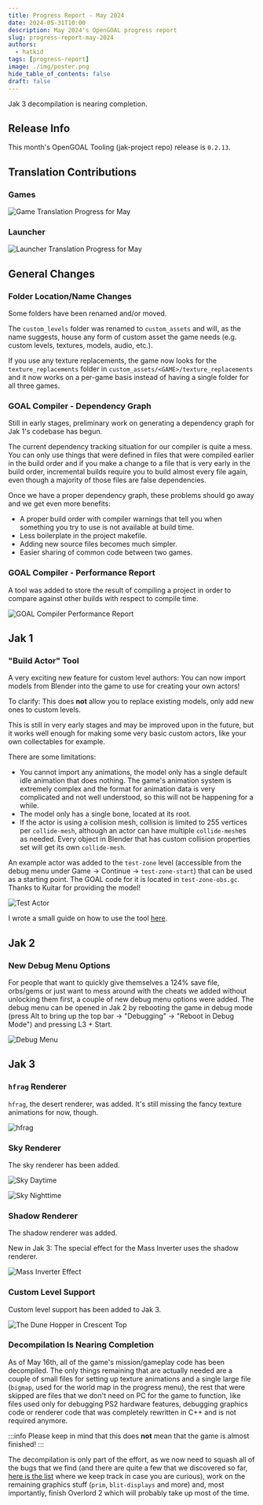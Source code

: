 ```yaml
---
title: Progress Report - May 2024
date: 2024-05-31T10:00
description: May 2024's OpenGOAL progress report
slug: progress-report-may-2024
authors:
  - hatkid
tags: [progress-report]
image: ./img/poster.png
hide_table_of_contents: false
draft: false
---
```


<head>
  <meta name="twitter:card" content="summary_large_image" />
</head>

Jak 3 decompilation is nearing completion.

<!--truncate-->

## Release Info

This month's OpenGOAL Tooling (jak-project repo) release is `0.2.13`.

<div className="row markdownMarginBottom">
  <div className="col col--12">
    <LauncherDownloadLink />
  </div>
</div>

## Translation Contributions

### Games

![Game Translation Progress for May](img/i18n-games.png)

### Launcher

![Launcher Translation Progress for May](img/i18n-launcher.png)

## General Changes

### Folder Location/Name Changes

Some folders have been renamed and/or moved.

The `custom_levels` folder was renamed to `custom_assets` and will, as the name suggests, house any form of custom asset the game needs (e.g. custom levels, textures, models, audio, etc.).

If you use any texture replacements, the game now looks for the `texture_replacements` folder in `custom_assets/<GAME>/texture_replacements` and it now works on a per-game basis instead of having a single folder for all three games.

### GOAL Compiler - Dependency Graph <PRLink href="https://github.com/open-goal/jak-project/pull/3505"/>

Still in early stages, preliminary work on generating a dependency graph for Jak 1's codebase has begun.

The current dependency tracking situation for our compiler is quite a mess. You can only use things that were defined in files that were compiled earlier in the build order and if you make a change to a file that is very early in the build order, incremental builds require you to build almost every file again, even though a majority of those files are false dependencies.

Once we have a proper dependency graph, these problems should go away and we get even more benefits:

- A proper build order with compiler warnings that tell you when something you try to use is not available at build time.
- Less boilerplate in the project makefile.
- Adding new source files becomes much simpler.
- Easier sharing of common code between two games.

### GOAL Compiler - Performance Report <PRLink href="https://github.com/open-goal/jak-project/pull/3519"/>

A tool was added to store the result of compiling a project in order to compare against other builds with respect to compile time.

![GOAL Compiler Performance Report](img/goalc-report.png)

## Jak 1

### "Build Actor" Tool <PRLink href="https://github.com/open-goal/jak-project/pull/3266"/> <PRLink href="https://github.com/open-goal/jak-project/pull/3540"/>

A very exciting new feature for custom level authors: You can now import models from Blender into the game to use for creating your own actors!

To clarify: This does **not** allow you to replace existing models, only add new ones to custom levels.

This is still in very early stages and may be improved upon in the future, but it works well enough for making some very basic custom actors, like your own collectables for example.

There are some limitations:

- You cannot import any animations, the model only has a single default idle animation that does nothing. The game's animation system is extremely complex and the format for animation data is very complicated and not well understood, so this will not be happening for a while.
- The model only has a single bone, located at its root.
- If the actor is using a collision mesh, collision is limited to 255 vertices per `collide-mesh`, although an actor can have multiple `collide-mesh`es as needed. Every object in Blender that has custom collision properties set will get its own `collide-mesh`.

An example actor was added to the `test-zone` level (accessible from the debug menu under Game -> Continue -> `test-zone-start`) that can be used as a starting point. The GOAL code for it is located in `test-zone-obs.gc`. Thanks to Kuitar for providing the model!

![Test Actor](img/test-actor.png)

I wrote a small guide on how to use the tool [here](/docs/developing/custom_levels/custom_actors).

## Jak 2

### New Debug Menu Options <PRLink href="https://github.com/open-goal/jak-project/pull/3539"/>

For people that want to quickly give themselves a 124% save file, orbs/gems or just want to mess around with the cheats we added without unlocking them first, a couple of new debug menu options were added. The debug menu can be opened in Jak 2 by rebooting the game in debug mode (press Alt to bring up the top bar -> "Debugging" -> "Reboot in Debug Mode") and pressing L3 + Start.

![Debug Menu](img/debug-menu.png)

## Jak 3

### `hfrag` Renderer <PRLink href="https://github.com/open-goal/jak-project/pull/3509"/>

`hfrag`, the desert renderer, was added. It's still missing the fancy texture animations for now, though.

![hfrag](img/hfrag.png)

### Sky Renderer <PRLink href="https://github.com/open-goal/jak-project/pull/3514"/>

The sky renderer has been added.

![Sky Daytime](img/sky-day.png)

![Sky Nighttime](img/sky-night.png)

### Shadow Renderer <PRLink href="https://github.com/open-goal/jak-project/pull/3530"/> <PRLink href="https://github.com/open-goal/jak-project/pull/3532"/>

The shadow renderer was added.

New in Jak 3: The special effect for the Mass Inverter uses the shadow renderer.

![Mass Inverter Effect](img/shadow.png)

### Custom Level Support <PRLink href="https://github.com/open-goal/jak-project/pull/3522"/>

Custom level support has been added to Jak 3.

![The Dune Hopper in Crescent Top](img/jak3-custom-levels.png)

### Decompilation Is Nearing Completion <PRLink href="https://github.com/open-goal/jak-project/pull/3506"/> <PRLink href="https://github.com/open-goal/jak-project/pull/3513"/> <PRLink href="https://github.com/open-goal/jak-project/pull/3515"/>

As of May 16th, all of the game's mission/gameplay code has been decompiled. The only things remaining that are actually needed are a couple of small files for setting up texture animations and a single large file (`bigmap`, used for the world map in the progress menu), the rest that were skipped are files that we don't need on PC for the game to function, like files used only for debugging PS2 hardware features, debugging graphics code or renderer code that was completely rewritten in C++ and is not required anymore.

:::info
Please keep in mind that this does **not** mean that the game is almost finished!
:::

The decompilation is only part of the effort, as we now need to squash all of the bugs that we find (and there are quite a few that we discovered so far, [here is the list](https://github.com/orgs/open-goal/projects/3/views/13) where we keep track in case you are curious), work on the remaining graphics stuff (`prim`, `blit-displays` and more) and, most importantly, finish Overlord 2 which will probably take up most of the time.
